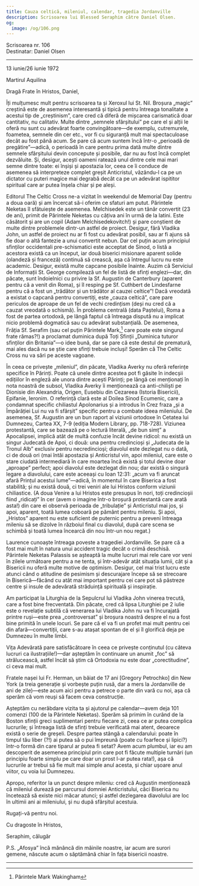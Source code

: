 ```yaml
---
title: Cauza celtică, mileniul, calendar, tragedia Jordanville
description: Scrisoarea lui Blessed Seraphim către Daniel Olsen.
og:
  image: /og/106.png
---
```


<div style={{textAlign:'right', fontFamily:'monospace'}}>Scrisoarea nr. 106</div>
<div style={{textAlign:'left', fontFamily:'monospace'}}>Destinatar: Daniel Olsen</div>

---

13 iunie/26 iunie 1972

Martirul Aquilina

Dragă Frate în Hristos, Daniel,

Îți mulțumesc mult pentru scrisoarea ta și Xeroxul lui St. Nil. Broșura „magic” creștină este de asemenea interesantă și tipică pentru întreaga tonalitate a acestui tip de „creștinism”, care cred că diferă de mișcarea carismatică doar cantitativ, nu calitativ. Multe dintre „semnele sfârșitului” pe care el și alții le oferă nu sunt cu adevărat foarte convingătoare—de exemplu, cutremurele, foametea, semnele din cer etc., vor fi cu siguranță mult mai spectaculoase decât au fost până acum. Se pare că acum suntem încă într-o „perioadă de pregătire”—adică, o perioadă în care pentru prima dată multe dintre semnele sfârșitului devin concepute și posibile, dar nu au fost încă complet dezvăluite. Și, desigur, acești oameni ratează unul dintre cele mai mari semne dintre toate: ei înșiși și apostazia lor, ceea ce îi conduce de asemenea să interpreteze complet greșit Anticristul, văzându-l ca pe un dictator cu puteri magice mai degrabă decât ca pe un adevărat ispititor spiritual care ar putea înșela chiar și pe aleși.

Editorul The Celtic Cross ne-a vizitat în weekendul de Memorial Day (pentru a doua oară) și am încercat să-i oferim ce sfaturi am putut. Părintele Neketas îl sfătuiește de asemenea. Melchisedek este un tânăr convertit (23 de ani), primit de Părintele Neketas cu câțiva ani în urmă de la latini. Este căsătorit și are un copil (Adam Melchisedekovitch!) și pare conștient de multe dintre problemele dintr-un astfel de proiect. Desigur, fără Vladika John, un astfel de proiect nu ar fi fost cu adevărat posibil, sau ar fi ajuns să fie doar o altă fantezie a unui convertit nebun. Dar cel puțin acum principiul sfinților occidentali pre-schismatici este acceptat de Sinod, o listă a acestora există ca un început, iar două biserici misionare aparent solide (olandeză și franceză) continuă să crească, așa că întregul lucru nu este academic. Desigur, există multe capcane posibile înainte. Auzim că Serviciul de Informații St. George compilează un fel de listă de sfinți englezi—dar, din păcate, sunt îndoielnici cu privire la Sf. Augustin de Canterbury (aparent pentru că a venit din Roma), și îl resping pe Sf. Cuthbert de Lindesfarne pentru că a fost un „trădător și un trădător al cauzei celtice”! Dacă vreodată a existat o capcană pentru convertiți, este „cauza celtică”, care pare periculos de aproape de un fel de vechi credințism (deși nu cred că a cauzat vreodată o schismă). În problema centrală (data Paștelui), Roma a fost de partea ortodoxă, pe lângă faptul că întreaga dispută nu a implicat nicio problemă dogmatică sau cu adevărat substanțială. De asemenea, Frăția Sf. Serafim (sau cel puțin Părintele Mark,[^1] care poate este singurul frate rămas?!) a proclamat duminica după Toți Sfinții „Duminica tuturor sfinților din Britania”—o idee bună, dar se pare că este destul de prematură, mai ales dacă nu se știe care sfinți trebuie incluși! Sperăm că The Celtic Cross nu va sări pe aceste vagoane.

În ceea ce privește „mileniul”, din păcate, Vladika Averky nu oferă referințe specifice în Părinți. Poate că unele dintre acestea pot fi găsite în indecșii edițiilor în engleză ale unora dintre acești Părinți; pe lângă cei menționați în nota noastră de subsol, Vladika Averky îi menționează ca anti-chiliști pe Dionisie din Alexandria, Origen, Eusebiu din Cezareea (Istoria Bisericii), Epifanie, Ieronim. O referință clară este al Doilea Sinod Ecumenic, care a condamnat specific chiliastul Apolonarius și a introdus în Crez fraza „și a Împărăției Lui nu va fi sfârșit” specific pentru a combate ideea mileniului. De asemenea, Sf. Augustin are un bun raport al viziunii ortodoxe în Cetatea lui Dumnezeu, Cartea XX, 7-9 (ediția Modern Library, pp. 718-728). Viziunea protestantă, care se bazează pe o lectură literală, „de bun simț” a Apocalipsei, implică atât de multă confuzie încât devine ridicol: nu există un singur Judecată de Apoi, ci două: una pentru credincioși și „Judecata de la Tronul Alb” exclusiv pentru necredincioși; diavolul este dezlegat nu o dată, ci de două ori (mai întâi apostazia și Anticristul vin, apoi mileniul, care este o stare ciudată intermediară în care moartea încă există și totul devine doar „aproape” perfect; apoi diavolul este dezlegat din nou; dar există o singură legare a diavolului, care este aceeași cu Ioan 12:31: „acum va fi aruncat afară Prințul acestui lume”—adică, în momentul în care Biserica a fost stabilită; și nu există două, ci trei veniri ale lui Hristos conform viziunii chiliastice. (A doua Venire a lui Hristos este presupus în nori, toți credincioșii fiind „ridicați” în cer (avem o imagine într-o broșură protestantă care arată asta!) din care ei observă perioada de „tribulație” și Anticristul mai jos, și apoi, aparent, toată lumea coboară pe pământ pentru mileniu. Și apoi, „Hristos” aparent nu este suficient de puternic pentru a preveni întreaga mileniu să se dizolve în războiul final cu diavolul, după care scena se schimbă și toată lumea încearcă din nou într-un nou regat.)

Laurence cunoaște întreaga poveste a tragediei Jordanville. Se pare că a fost mai mult în natura unui accident tragic decât o crimă deschisă. Părintele Neketas Palassis se așteaptă la multe lucruri mai rele care vor veni în zilele următoare pentru a ne tenta, și într-adevăr atât situația lumii, cât și a Bisericii nu oferă multe motive de optimism. Desigur, cel mai trist lucru este atunci când o atitudine de pesimism și descurajare începe să se strecoare în Biserică—făcând cu atât mai important pentru cei care pot să păstreze centre și insule de adevărată străduință spirituală și inspirație.

Am participat la Liturghia de la Sepulcrul lui Vladika John vinerea trecută, care a fost bine frecventată. Din păcate, cred că lipsa Liturghiei pe 2 iulie este o revelație subtilă că venerarea lui Vladika John nu va fi încurajată printre ruși—este prea „controversat” și broșura noastră despre el nu a fost bine primită în unele locuri. Se pare că el va fi un profet mai mult pentru cei din afară—convertiții, care s-au atașat spontan de el și îl glorifică deja pe Dumnezeu în multe limbi.

Vița Adevărată pare satisfăcătoare în ceea ce privește conținutul (cu câteva lucruri ca ilustrațiile!)—dar așteptăm în continuare un anumit „foc” să strălucească, astfel încât să știm că Ortodoxia nu este doar „corectitudine”, ci ceva mai mult.

Fratele nașei lui Fr. Herman, un băiat de 17 ani [Gregory Petrochko] din New York (a treia generație și vorbește puțin rusă, dar a mers la Jordanville de ani de zile)—este acum aici pentru a petrece o parte din vară cu noi, așa că sperăm că vom reuși să facem ceva construcție.

Așteptăm cu nerăbdare vizita ta și ajutorul pe calendar—avem deja 101 comenzi (100 de la Părintele Neketas). Sperăm să primim în curând de la Boston sfinții greci suplimentari pentru fiecare zi, ceea ce ar putea complica lucrurile; și întreaga listă de sfinți trebuie verificată mai atent, deoarece există o serie de greșeli. Despre partea stângă a calendarului: poate în timpul tău liber (?!) ai putea să o pui împreună (poate cu foarfece și lipici?) într-o formă din care tiparul ar putea fi setat? Avem acum plumbul, iar eu am descoperit de asemenea principiul prin care pot fi făcute multiple turnări (un principiu foarte simplu pe care doar un prost l-ar putea rata!), așa că lucrurile ar trebui să fie mult mai simple anul acesta, și chiar ușoare anul viitor, cu voia lui Dumnezeu.

Apropo, referitor la un punct despre mileniu: cred că Augustin menționează că mileniul durează pe parcursul domniei Anticristului, căci Biserica nu încetează să existe nici măcar atunci; și astfel dezlegarea diavolului are loc în ultimii ani ai mileniului, și nu după sfârșitul acestuia.

Rugați-vă pentru noi.

Cu dragoste în Hristos,

Seraphim, călugăr

P.S. „Afosya” încă mănâncă din mâinile noastre, iar acum are surori gemene, născute acum o săptămână chiar în fața bisericii noastre.

---

[^1]: Părintele Mark Wakingham
